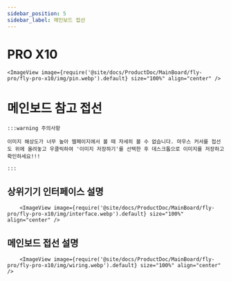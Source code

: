 ```yaml
---
sidebar_position: 5
sidebar_label: 메인보드 접선
---
```


# PRO X10

    <ImageView image={require('@site/docs/ProductDoc/MainBoard/fly-pro/fly-pro-x10/img/pin.webp').default} size="100%" align="center" />


# 메인보드 참고 접선

    :::warning 주의사항

    이미지 해상도가 너무 높아 웹페이지에서 볼 때 자세히 볼 수 없습니다. 마우스 커서를 접선도 위에 올려놓고 우클릭하여 '이미지 저장하기'를 선택한 후 데스크톱으로 이미지를 저장하고 확인하세요!!!

    :::

## 상위기기 인터페이스 설명
        <ImageView image={require('@site/docs/ProductDoc/MainBoard/fly-pro/fly-pro-x10/img/interface.webp').default} size="100%" align="center" />

## 메인보드 접선 설명
        <ImageView image={require('@site/docs/ProductDoc/MainBoard/fly-pro/fly-pro-x10/img/wiring.webp').default} size="100%" align="center" />
